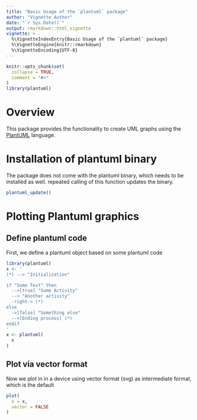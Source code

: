 ```yaml
---
title: "Basic Usage of the `plantuml` package"
author: "Vignette Author"
date: "`r Sys.Date()`"
output: rmarkdown::html_vignette
vignette: >
  %\VignetteIndexEntry{Basic Usage of the `plantuml` package}
  %\VignetteEngine{knitr::rmarkdown}
  %\VignetteEncoding{UTF-8}
---
```


```r
knitr::opts_chunk$set(
  collapse = TRUE,
  comment = "#>"
)
library(plantuml)
```

# Overview
This package provides the functionality to create UML graphs using the [PlantUML](http://plantuml.com/) language.

# Installation of plantuml binary
The package does not come with the plantuml binary, which needs to be installed as well. repeated calling of this function updates the binary.
```r
plantuml_update()
```

# Plotting Plantuml graphics
## Define plantuml code
First, we define a plantuml object based on some plantuml code 
```r
library(plantuml)
x <- '
(*) --> "Initialization"

if "Some Test" then
  -->[true] "Some Activity"
  --> "Another activity"
  -right-> (*)
else
  ->[false] "Something else"
  -->[Ending process] (*)
endif
'
x <- plantuml( 
  x
)
```

## Plot via vector format
Now we plot in in a device using vector format (svg) as intermediate format, which is the default

```r
plot( 
  x = x,
  vector = FALSE
)
```
